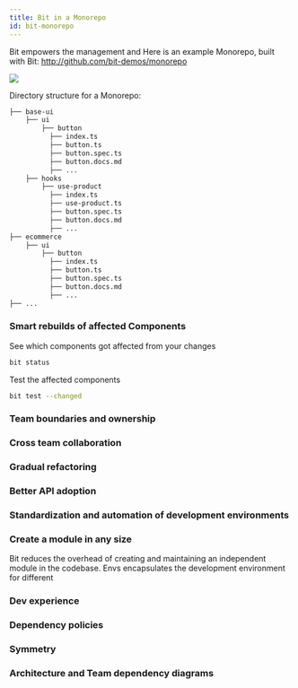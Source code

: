 ```yaml
---
title: Bit in a Monorepo
id: bit-monorepo
---
```



Bit empowers the management and
Here is an example Monorepo, built with Bit: http://github.com/bit-demos/monorepo

<img src={bitMonorepoImg} />

Directory structure for a Monorepo:

```bash
├── base-ui
    ├── ui
        ├── button
          ├── index.ts
          ├── button.ts
          ├── button.spec.ts
          ├── button.docs.md
          ├── ...
    ├── hooks
        ├── use-product
          ├── index.ts
          ├── use-product.ts
          ├── button.spec.ts
          ├── button.docs.md
          ├── ...
├── ecommerce
    ├── ui
        ├── button
          ├── index.ts
          ├── button.ts
          ├── button.spec.ts
          ├── button.docs.md
          ├── ...
├── ...
```

<!-- TODO ### Visibility and discoverability

### Consistent tooling

### Efficient incremental builds and CI
 -->

### Smart rebuilds of affected Components

See which components got affected from your changes

```bash
bit status
```

Test the affected components

```bash
bit test --changed
```

### Team boundaries and ownership

### Cross team collaboration

### Gradual refactoring

### Better API adoption

### Standardization and automation of development environments

### Create a module in any size
Bit reduces the overhead of creating and maintaining an independent module in the codebase. Envs encapsulates the development environment for different

### Dev experience

### Dependency policies

### Symmetry

### Architecture and Team dependency diagrams
